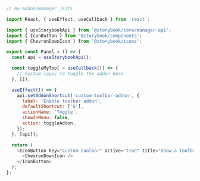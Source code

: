 ```js
// my-addon/manager.js|ts

import React, { useEffect, useCallback } from 'react';

import { useStorybookApi } from '@storybook/core/manager-api';
import { IconButton } from '@storybook/components';
import { ChevronDownIcon } from '@storybook/icons';

export const Panel = () => {
  const api = useStorybookApi();

  const toggleMyTool = useCallback(() => {
    // Custom logic to toggle the addon here
  }, []);

  useEffect(() => {
    api.setAddonShortcut('custom-toolbar-addon', {
      label: 'Enable toolbar addon',
      defaultShortcut: ['G'],
      actionName: 'Toggle',
      showInMenu: false,
      action: toggleAddon,
    });
  }, [api]);

  return (
    <IconButton key="custom-toolbar" active="true" title="Show a toolbar addon">
      <ChevronDownIcon />
    </IconButton>
  );
};
```
